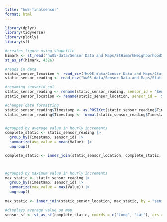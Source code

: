 ```yaml
---
title: "hw5-finalsensor"
format: html
---
```

```r
library(dplyr)
library(tidyverse)
library(plotly)
library(sf)

#creates figure using shapefile
himark <- st_read("hw05-data/Sensor Data and Maps/StHimarkNeighborhoodShapefiles/StHimark.shp")
st_as_sf(himark, 4326)

#reads in data
static_sensor_location <- read_csv("hw05-data/Sensor Data and Maps/StaticSensorLocations.csv")
static_sensor_reading <- read_csv("hw05-data/Sensor Data and Maps/StaticSensorReadings.csv")

#renaming sensorid col
static_sensor_reading <- rename(static_sensor_reading, sensor_id = 'Sensor-id')
static_sensor_location <- rename(static_sensor_location, sensor_id = 'Sensor-id')

#changes date formatting
static_sensor_reading$Timestamp <- as.POSIXct(static_sensor_reading$Timestamp)
static_sensor_reading$Timestamp <- format(static_sensor_reading$Timestamp,"%Y-%m-%d %H")


#grouped by average value in hourly increments
complete_static <- static_sensor_reading |>
  group_by(Timestamp, sensor_id) |>
  summarize(avg_value = mean(Value)) |>
  ungroup()
  
complete_static <- inner_join(static_sensor_location, complete_static, by = "sensor_id")



#grouped by maximum value in hourly increments
max_static <- static_sensor_reading |>
  group_by(Timestamp, sensor_id) |>
  summarize(max_value = max(Value)) |>
  ungroup()
  
max_static <- inner_join(static_sensor_location, max_static, by = "sensor_id")
```

```r
#displays average value on map
sensor_sf <- st_as_sf(complete_static, coords = c("Long", "Lat"), crs = 4326)

g <- ggplot() +
  geom_sf(data = himark, size = 1.5, color = "black", fill = "light grey") + 
  geom_sf(data = sensor_sf, aes(frame = Timestamp, size = avg_value, fill = avg_value)) +
  scale_fill_viridis_c(limits = c(0, 30)) +
  scale_frame_
  labs(title = 'Measured Radiation in St. Himark <br> <sup> Average value per hour from April 6 to April 10, 2020 </sup>',
       fill = "Measured Radiation (cpm)")


fig <- ggplotly(g, tooltip = c("sensor_id", "avg_value", "Timestamp"))  |>
  plotly_build()


fig
```

```r
#displays max value on map
sensor_sf <- st_as_sf(max_static, coords = c("Long", "Lat"), crs = 4326)

g <- ggplot() +
  geom_sf(data = himark, size = 1.5, color = "black", fill = "light grey") + 
  geom_sf(data = sensor_sf, aes(frame = Timestamp, size = max_value, fill = max_value)) +
  scale_fill_viridis_c(option = "magma", limits = c(0, 1200)) +
  labs(title = 'Measured Radiation in St. Himark <br> <sup> Maximum value per hour from April 6 to April 10, 2020 </sup>', 
       fill = "Measured Radiation (cpm)",
       caption = "*Includes observations up to May 2024, with the decade ongoing")


fig <- ggplotly(g, tooltip = c("Timestamp", "sensor_id"))  |>
  plotly_build()


fig
```

